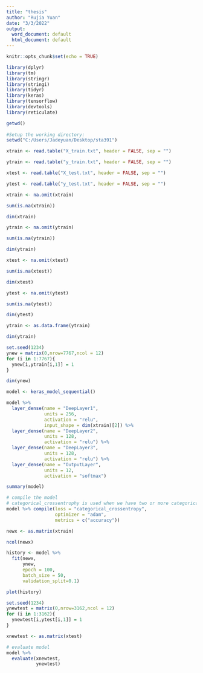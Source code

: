 ---
title: "thesis"
author: "Rujia Yuan"
date: "3/3/2022"
output:
  word_document: default
  html_document: default
---

```{r setup, include=FALSE}
knitr::opts_chunk$set(echo = TRUE)
```

```{r}
library(dplyr)
library(tm)
library(stringr)
library(stringi)
library(tidyr)
library(keras)
library(tensorflow)
library(devtools)
library(reticulate)
```

```{r}
getwd()
 
#Setup the working directory:
setwd("C:/Users/Jadeyuan/Desktop/sta391")
```

```{r}
xtrain <- read.table("X_train.txt", header = FALSE, sep = "")
```

```{r}
ytrain <- read.table("y_train.txt", header = FALSE, sep = "")
```

```{r}
xtest <- read.table("X_test.txt", header = FALSE, sep = "")
```

```{r}
ytest <- read.table("y_test.txt", header = FALSE, sep = "")
```

```{r}
xtrain <- na.omit(xtrain)
```

```{r}
sum(is.na(xtrain))
```

```{r}
dim(xtrain)
```

```{r}
ytrain <- na.omit(ytrain)
```

```{r}
sum(is.na(ytrain))
```

```{r}
dim(ytrain)
```

```{r}
xtest <- na.omit(xtest)
```

```{r}
sum(is.na(xtest))
```

```{r}
dim(xtest)
```

```{r}
ytest <- na.omit(ytest)
```

```{r}
sum(is.na(ytest))
```

```{r}
dim(ytest)
```

```{r}
ytrain <- as.data.frame(ytrain)
```

```{r}
dim(ytrain)
```

```{r}
set.seed(1234)
ynew = matrix(0,nrow=7767,ncol = 12)
for (i in 1:7767){
  ynew[i,ytrain[i,1]] = 1
}
```




```{r}
dim(ynew)
```


```{r}
model <- keras_model_sequential()

model %>% 
  layer_dense(name = "DeepLayer1",
              units = 256,
              activation = "relu",
              input_shape = dim(xtrain)[2]) %>% 
  layer_dense(name = "DeepLayer2",
              units = 128,
              activation = "relu") %>% 
  layer_dense(name = "DeepLayer3",
              units = 128,
              activation = "relu") %>% 
  layer_dense(name = "OutputLayer",
              units = 12,
              activation = "softmax")

summary(model)
```

```{r}
# compile the model
# categorical_crossentrophy is used when we have two or more categorical variables 
model %>% compile(loss = "categorical_crossentropy",
                  optimizer = "adam",
                  metrics = c("accuracy"))
```

```{r}
newx <- as.matrix(xtrain)
```


```{r}
ncol(newx)
```

```{r}
history <- model %>% 
  fit(newx,
      ynew,
      epoch = 100,
      batch_size = 50,
      validation_split=0.1)
```

```{r}
plot(history)
```

```{r}
set.seed(1234)
ynewtest = matrix(0,nrow=3162,ncol = 12)
for (i in 1:3162){
  ynewtest[i,ytest[i,1]] = 1
}
```

```{r}
xnewtest <- as.matrix(xtest)
```


```{r}
# evaluate model
model %>% 
  evaluate(xnewtest,
           ynewtest)
```



